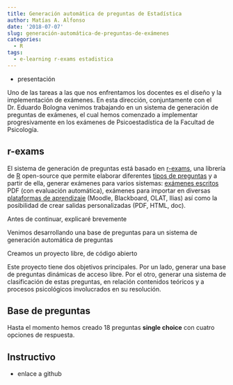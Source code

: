 ```yaml
---
title: Generación automática de preguntas de Estadística
author: Matías A. Alfonso
date: '2018-07-07'
slug: generación-automática-de-preguntas-de-exámenes
categories:
  - R
tags:
  - e-learning r-exams estadistica
---
```


* presentación  

Uno de las tareas a las que nos enfrentamos los docentes es el diseño y la implementación de exámenes. En esta dirección, conjuntamente con el Dr. Eduardo Bologna venimos trabajando en un sistema de generación de preguntas de exámenes, el cual hemos comenzado a implementar progresivamente en los exámenes de Psicoestadística de la Facultad de Psicología.

## r-exams

El sistema de generación de preguntas está basado en [r-exams](http://www.r-exams.org/), una librería de [R](https://www.r-project.org/) open-source que permite elaborar diferentes [tipos de preguntas](http://www.r-exams.org/intro/dynamic/) y a partir de ella, generar exámenes para varios sistemas: [exámenes escritos](http://www.r-exams.org/intro/written/) PDF (con evaluación automática), exámenes para importar en diversas [plataformas de aprendizaje](http://www.r-exams.org/intro/elearning/) (Moodle, Blackboard, OLAT, Ilias) así como la posibilidad de crear salidas personalizadas (PDF, HTML, doc).

Antes de continuar, explicaré brevemente

Venimos desarrollando una base de preguntas para un sistema de generación automática de preguntas

Creamos un proyecto libre, de código abierto

Este proyecto tiene dos objetivos principales. Por un lado, generar una base de preguntas dinámicas de acceso libre. Por el otro, generar una sistema de clasificación de estas preguntas, en relación contenidos teóricos y a procesos psicológicos involucrados en su resolución.

## Base de preguntas
Hasta el momento hemos creado 18 preguntas **single choice** con cuatro opciones de respuesta.

## Instructivo



* enlace a github

